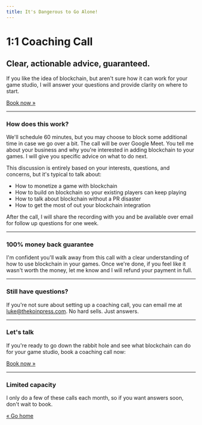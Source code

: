 ```yaml
---
title: It's Dangerous to Go Alone!
---
```


# 1:1 Coaching Call

## Clear, actionable advice, guaranteed.

If you like the idea of blockchain, but aren't sure how it can work for your game studio, I will answer your questions and provide clarity on where to start.

<a className="cta" href="//calendly.com/thekoinpress/private">Book now »</a>

<hr />

### How does this work?

We'll schedule 60 minutes, but you may choose to block some additional time in case we go over a bit. The call will be over Google Meet. You tell me about your business and why you're interested in adding blockchain to your games. I will give you specific advice on what to do next.

This discussion is entirely based on your interests, questions, and concerns, but it's typical to talk about:

 - How to monetize a game with blockchain
 - How to build on blockchain so your existing players can keep playing
 - How to talk about blockchain without a PR disaster
 - How to get the most of out your blockchain integration

After the call, I will share the recording with you and be available over email for follow up questions for one week. 

<hr />

### 100% money back guarantee

I'm confident you'll walk away from this call with a clear understanding of how to use blockchain in your games. Once we're done, if you feel like it wasn't worth the money, let me know and I will refund your payment in full.

<hr />

### Still have questions?

If you're not sure about setting up a coaching call, you can email me at [luke@thekoinpress.com](mailto:luke@thekoinpress.com). No hard sells. Just answers.

<hr />

### Let's talk

If you're ready to go down the rabbit hole and see what blockchain can do for your game studio, book a coaching call now:

<a className="cta" href="//calendly.com/thekoinpress/private">Book now »</a>

<hr />

### Limited capacity

I only do a few of these calls each month, so if you want answers soon, don't wait to book.

[« Go home](/)